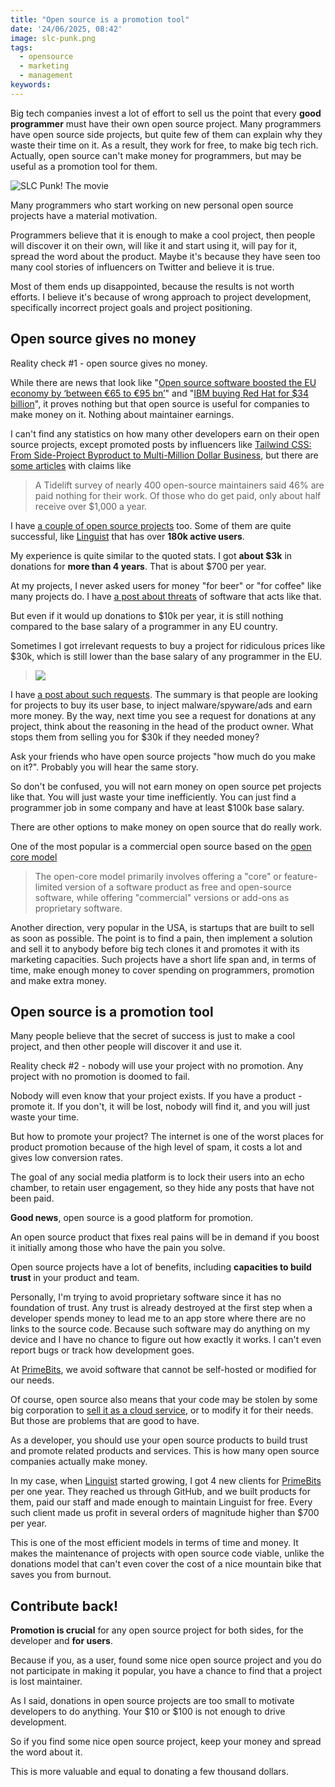 ```yaml
---
title: "Open source is a promotion tool"
date: '24/06/2025, 08:42'
image: slc-punk.png
tags:
  - opensource
  - marketing
  - management
keywords:
---
```


Big tech companies invest a lot of effort to sell us the point that every **good programmer** must have their own open source project. Many programmers have open source side projects, but quite few of them can explain why they waste their time on it. As a result, they work for free, to make big tech rich. Actually, open source can't make money for programmers, but may be useful as a promotion tool for them.

![SLC Punk! The movie](slc-punk.png)

Many programmers who start working on new personal open source projects have a material motivation.

Programmers believe that it is enough to make a cool project, then people will discover it on their own, will like it and start using it, will pay for it, spread the word about the product. Maybe it's because they have seen too many cool stories of influencers on Twitter and believe it is true.

Most of them ends up disappointed, because the results is not worth efforts. I believe it's because of wrong approach to project development, specifically incorrect project goals and project positioning.

## Open source gives no money

Reality check #1 - open source gives no money.

While there are news that look like "[Open source software boosted the EU economy by ‘between €65 to €95 bn’](https://www.euractiv.com/section/tech/news/open-source-software-boosted-the-eu-economy-by-between-e65-to-e95-bn-report/)" and "[IBM buying Red Hat for $34 billion](https://www.wired.com/story/ibm-buys-red-hat/)", it proves nothing but that open source is useful for companies to make money on it. Nothing about maintainer earnings.

I can't find any statistics on how many other developers earn on their open source projects, except promoted posts by influencers like [Tailwind CSS: From Side-Project Byproduct to Multi-Million Dollar Business](https://adamwathan.me/tailwindcss-from-side-project-byproduct-to-multi-mullion-dollar-business/), but there are [some articles](https://www.businessinsider.com/open-source-developers-burnout-low-pay-internet-2022-3) with claims like

> A Tidelift survey of nearly 400 open-source maintainers said 46% are paid nothing for their work. Of those who do get paid, only about half receive over $1,000 a year.

I have [a couple of open source projects](https://github.com/vitonsky) too. Some of them are quite successful, like [Linguist](https://linguister.io/) that has over **180k active users**.

My experience is quite similar to the quoted stats. I got **about $3k** in donations for **more than 4 years**. That is about $700 per year.

At my projects, I never asked users for money "for beer" or "for coffee" like many projects do. I have [a post about threats](/blog/2024/06/20/politics-in-software/) of software that acts like that.

But even if it would up donations to $10k per year, it is still nothing compared to the base salary of a programmer in any EU country.

Sometimes I got irrelevant requests to buy a project for ridiculous prices like $30k, which is still lower than the base salary of any programmer in the EU.

> ![](./buy-request.png)

I have [a post about such requests](/blog/2023/09/01/malware-in-browser-extensions/#monetization-offers-of-scammers). The summary is that people are looking for projects to buy its user base, to inject malware/spyware/ads and earn more money. By the way, next time you see a request for donations at any project, think about the reasoning in the head of the product owner. What stops them from selling you for $30k if they needed money?

Ask your friends who have open source projects "how much do you make on it?". Probably you will hear the same story.

So don't be confused, you will not earn money on open source pet projects like that. You will just waste your time inefficiently. You can just find a programmer job in some company and have at least $100k base salary.

There are other options to make money on open source that do really work.

One of the most popular is a commercial open source based on the [open core model](https://en.wikipedia.org/wiki/Open-core_model)

> The open-core model primarily involves offering a "core" or feature-limited version of a software product as free and open-source software, while offering "commercial" versions or add-ons as proprietary software.

Another direction, very popular in the USA, is startups that are built to sell as soon as possible. The point is to find a pain, then implement a solution and sell it to anybody before big tech clones it and promotes it with its marketing capacities. Such projects have a short life span and, in terms of time, make enough money to cover spending on programmers, promotion and make extra money.

## Open source is a promotion tool

Many people believe that the secret of success is just to make a cool project, and then other people will discover it and use it.

Reality check #2 - nobody will use your project with no promotion. Any project with no promotion is doomed to fail.

Nobody will even know that your project exists. If you have a product - promote it. If you don't, it will be lost, nobody will find it, and you will just waste your time.

But how to promote your project? The internet is one of the worst places for product promotion because of the high level of spam, it costs a lot and gives low conversion rates.

The goal of any social media platform is to lock their users into an echo chamber, to retain user engagement, so they hide any posts that have not been paid.

**Good news**, open source is a good platform for promotion.

An open source product that fixes real pains will be in demand if you boost it initially among those who have the pain you solve.

Open source projects have a lot of benefits, including **capacities to build trust** in your product and team.

Personally, I'm trying to avoid proprietary software since it has no foundation of trust. Any trust is already destroyed at the first step when a developer spends money to lead me to an app store where there are no links to the source code. Because such software may do anything on my device and I have no chance to figure out how exactly it works. I can't even report bugs or track how development goes.

At [PrimeBits](https://primebits.org), we avoid software that cannot be self-hosted or modified for our needs.

Of course, open source also means that your code may be stolen by some big corporation to [sell it as a cloud service](https://redis.io/blog/redis-adopts-dual-source-available-licensing/), or to modify it for their needs. But those are problems that are good to have.

As a developer, you should use your open source products to build trust and promote related products and services. This is how many open source companies actually make money.

In my case, when [Linguist](https://linguister.io/) started growing, I got 4 new clients for [PrimeBits](https://primebits.org) per one year. They reached us through GitHub, and we built products for them, paid our staff and made enough to maintain Linguist for free. Every such client made us profit in several orders of magnitude higher than $700 per year.

This is one of the most efficient models in terms of time and money. It makes the maintenance of projects with open source code viable, unlike the donations model that can't even cover the cost of a nice mountain bike that saves you from burnout.

## Contribute back!

**Promotion is crucial** for any open source project for both sides, for the developer and **for users**.

Because if you, as a user, found some nice open source project and you do not participate in making it popular, you have a chance to find that a project is lost maintainer.

As I said, donations in open source projects are too small to motivate developers to do anything. Your $10 or $100 is not enough to drive development.

So if you find some nice open source project, keep your money and spread the word about it.

This is more valuable and equal to donating a few thousand dollars.